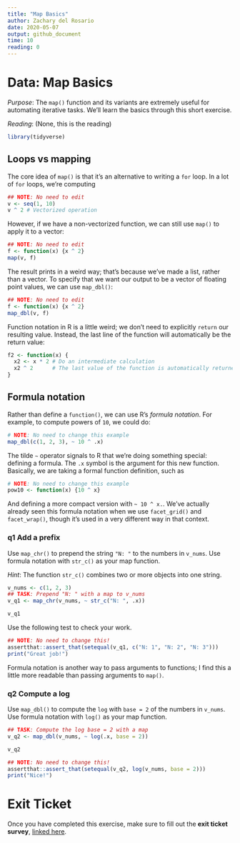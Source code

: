 ```yaml
---
title: "Map Basics"
author: Zachary del Rosario
date: 2020-05-07
output: github_document
time: 10
reading: 0
---
```


# Data: Map Basics

*Purpose*: The `map()` function and its variants are extremely useful for automating iterative tasks. We'll learn the basics through this short exercise.

*Reading*: (None, this is the reading)

```r
library(tidyverse)
```

## Loops vs mapping

The core idea of `map()` is that it's an alternative to writing a `for` loop. In a lot of `for` loops, we're computing

```r
## NOTE: No need to edit
v <- seq(1, 10)
v ^ 2 # Vectorized operation
```

However, if we have a non-vectorized function, we can still use `map()` to apply it to a vector:

```r
## NOTE: No need to edit
f <- function(x) {x ^ 2}
map(v, f)
```

The result prints in a weird way; that's because we've made a list, rather than a vector. To specify that we want our output to be a vector of floating point values, we can use `map_dbl()`:

```r
## NOTE: No need to edit
f <- function(x) {x ^ 2}
map_dbl(v, f)
```

Function notation in R is a little weird; we don't need to explicitly `return` our resulting value. Instead, the last line of the function will automatically be the return value:

```r
f2 <- function(x) {
  x2 <- x * 2 # Do an intermediate calculation
  x2 ^ 2      # The last value of the function is automatically returned as the output
}
```

## Formula notation

Rather than define a `function()`, we can use R's *formula notation*. For example, to compute powers of `10`, we could do:

```r
# NOTE: No need to change this example
map_dbl(c(1, 2, 3), ~ 10 ^ .x)
```

The tilde `~` operator signals to R that we're doing something special: defining a formula. The `.x` symbol is the argument for this new function. Basically, we are taking a formal function definition, such as

```r
# NOTE: No need to change this example
pow10 <- function(x) {10 ^ x}
```

And defining a more compact version with `~ 10 ^ x.`. We've actually already seen this formula notation when we use `facet_grid()` and `facet_wrap()`, though it's used in a very different way in that context.

### **q1** Add a prefix

Use `map_chr()` to prepend the string `"N: "` to the numbers in `v_nums`. Use formula notation with `str_c()` as your map function.

*Hint*: The function `str_c()` combines two or more objects into one string.

```r
v_nums <- c(1, 2, 3)
## TASK: Prepend "N: " with a map to v_nums
v_q1 <- map_chr(v_nums, ~ str_c("N: ", .x))

v_q1
```

Use the following test to check your work.

```r
## NOTE: No need to change this!
assertthat::assert_that(setequal(v_q1, c("N: 1", "N: 2", "N: 3")))
print("Great job!")
```

Formula notation is another way to pass arguments to functions; I find this a little more readable than passing arguments to `map()`.

### **q2** Compute a log

Use `map_dbl()` to compute the `log` with `base = 2` of the numbers in `v_nums`. Use formula notation with `log()` as your map function.

```r
## TASK: Compute the log base = 2 with a map
v_q2 <- map_dbl(v_nums, ~ log(.x, base = 2))

v_q2
```

```r
## NOTE: No need to change this!
assertthat::assert_that(setequal(v_q2, log(v_nums, base = 2)))
print("Nice!")
```

<!-- include-exit-ticket -->

# Exit Ticket

<!-- -------------------------------------------------- -->

Once you have completed this exercise, make sure to fill out the **exit ticket survey**, [linked here](https://docs.google.com/forms/d/e/1FAIpQLSeuq2LFIwWcm05e8-JU84A3irdEL7JkXhMq5Xtoalib36LFHw/viewform?usp=pp_url&entry.693978880=e-data10-map-assignment.Rmd).
